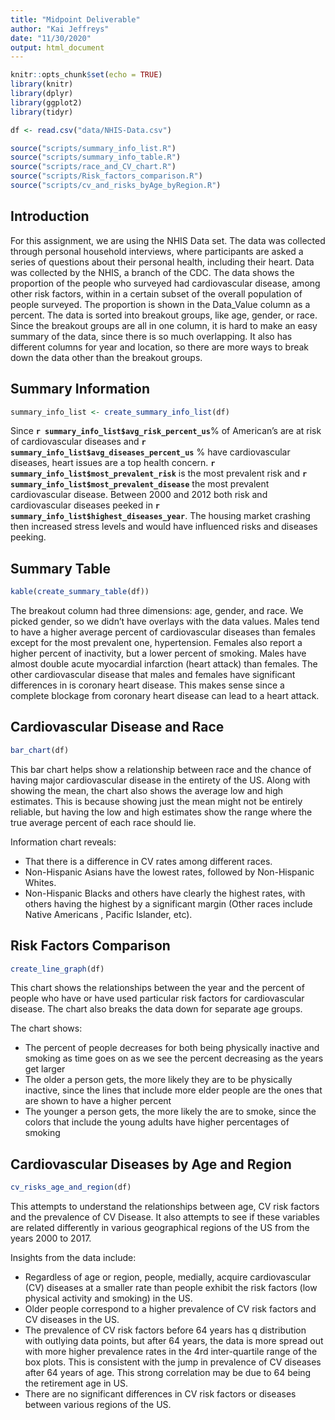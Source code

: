 ```yaml
---
title: "Midpoint Deliverable"
author: "Kai Jeffreys"
date: "11/30/2020"
output: html_document
---
```


```r
knitr::opts_chunk$set(echo = TRUE)
library(knitr)
library(dplyr)
library(ggplot2)
library(tidyr)

df <- read.csv("data/NHIS-Data.csv")

source("scripts/summary_info_list.R")
source("scripts/summary_info_table.R")
source("scripts/race_and_CV_chart.R")
source("scripts/Risk_factors_comparison.R")
source("scripts/cv_and_risks_byAge_byRegion.R")
```

## Introduction
For this assignment, we are using the NHIS Data set. The data was collected 
through personal household interviews, where participants are asked a series of 
questions about their personal health, including their heart. Data was collected
by the NHIS, a branch of the CDC. The data shows the proportion of the people
who surveyed had cardiovascular disease, among other risk factors, within in a 
certain subset of the overall population of people surveyed. The proportion is
shown in the Data_Value column as a percent. The data is sorted into breakout
groups, like age, gender, or race. Since the breakout groups are all in one 
column, it is hard to make an easy summary of the data, since there is so much 
overlapping. It also has different columns for year and location, so there are 
more ways to break down the data other than the breakout groups.

## Summary Information
```r
summary_info_list <- create_summary_info_list(df)
```
Since **`r summary_info_list$avg_risk_percent_us`**% of American's 
are at risk of cardiovascular diseases and **`r summary_info_list$avg_diseases_percent_us`**
% have cardiovascular diseases, heart issues are a top health concern. **`r summary_info_list$most_prevalent_risk`**
is the most prevalent risk and **`r summary_info_list$most_prevalent_disease`** 
the most prevalent cardiovascular disease. Between 2000 and 2012 both risk and cardiovascular diseases peeked in 
**`r summary_info_list$highest_diseases_year`**. The housing market 
crashing then increased stress levels and would have influenced risks and 
diseases peeking.

## Summary Table
```r
kable(create_summary_table(df))
```

The breakout column had three dimensions: age, gender, and race. We picked 
gender, so we didn't have overlays with the data values. Males tend to have a 
higher average percent of cardiovascular diseases than females except for the 
most prevalent one, hypertension. Females also report a higher percent of 
inactivity, but a lower percent of smoking. Males have almost double acute 
myocardial infarction (heart attack) than females. The other cardiovascular 
disease that males and females have significant differences in is coronary heart 
disease. This makes sense since a complete blockage from coronary heart disease
can lead to a heart attack. 

## Cardiovascular Disease and Race
```r
bar_chart(df)
```

This bar chart helps show a relationship between race and the chance of having 
major cardiovascular disease in the entirety of the US. Along with showing the 
mean, the chart also shows the average low and high estimates. This is because showing just the mean might not be entirely reliable, but having the low and 
high estimates show the range where the true average percent of each race should
lie. 

Information chart reveals:

- That there is a difference in CV rates among different races. 
- Non-Hispanic Asians have the lowest rates, followed by Non-Hispanic Whites. 
- Non-Hispanic Blacks and others have clearly the highest rates, with others 
having the highest by a significant margin (Other races include Native Americans
, Pacific Islander, etc).

## Risk Factors Comparison
```r
create_line_graph(df)
```

This chart shows the relationships between the year and the percent of people
who have or have used particular risk factors for cardiovascular disease. The 
chart also breaks the data down for separate age groups.

The chart shows:

- The percent of people decreases for both being physically inactive and smoking
as time goes on as we see the percent decreasing as the years get larger
- The older a person gets, the more likely they are to be physically inactive,
since the lines that include more elder people are the ones that are shown to 
have a higher percent
- The younger a person gets, the more likely the are to smoke, since the colors
that include the young adults have higher percentages of smoking

## Cardiovascular Diseases by Age and Region
```r
cv_risks_age_and_region(df)
```

This attempts to understand the relationships between age, CV risk factors and
the prevalence of CV Disease. It also attempts to see if these variables are 
related differently in various geographical regions of the US from the years 
2000 to 2017.

Insights from the data include:

- Regardless of age or region, people, medially, acquire cardiovascular (CV)
diseases 
at a smaller rate than people exhibit the risk factors (low physical activity 
and smoking) in the US.
- Older people correspond to a higher prevalence of CV risk factors and CV
diseases in the US. 
- The prevalence of CV risk factors before 64 years has q distribution with 
outlying data points, but after 64 years, the data is more spread out with more 
higher prevalence rates in the 4rd inter-quartile range of the box plots. This 
is consistent with the jump in prevalence of CV diseases after 64 years of age.
This strong correlation may be due to 64 being the retirement age in US. 
- There are no significant differences in CV risk factors or diseases between
various regions of the US.
